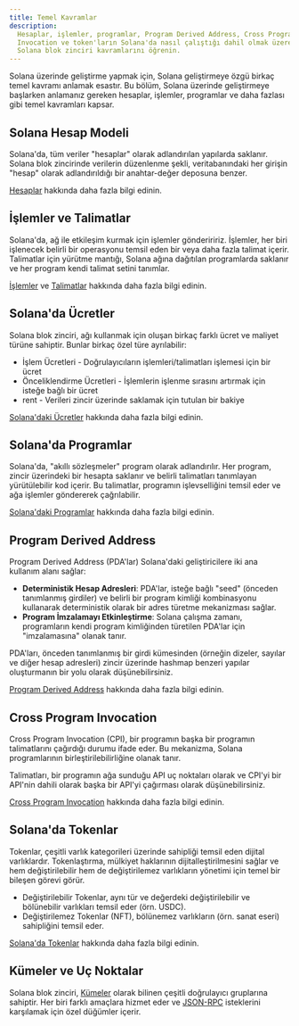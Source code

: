 ```yaml
---
title: Temel Kavramlar
description:
  Hesaplar, işlemler, programlar, Program Derived Address, Cross Program
  Invocation ve token'ların Solana'da nasıl çalıştığı dahil olmak üzere temel
  Solana blok zinciri kavramlarını öğrenin.
---
```


Solana üzerinde geliştirme yapmak için, Solana geliştirmeye özgü birkaç temel
kavramı anlamak esastır. Bu bölüm, Solana üzerinde geliştirmeye başlarken
anlamanız gereken hesaplar, işlemler, programlar ve daha fazlası gibi temel
kavramları kapsar.

## Solana Hesap Modeli

Solana'da, tüm veriler "hesaplar" olarak adlandırılan yapılarda saklanır. Solana
blok zincirinde verilerin düzenlenme şekli, veritabanındaki her girişin "hesap"
olarak adlandırıldığı bir anahtar-değer deposuna benzer.

[Hesaplar](/docs/core/accounts) hakkında daha fazla bilgi edinin.

## İşlemler ve Talimatlar

Solana'da, ağ ile etkileşim kurmak için işlemler gönderiririz. İşlemler, her
biri işlenecek belirli bir operasyonu temsil eden bir veya daha fazla talimat
içerir. Talimatlar için yürütme mantığı, Solana ağına dağıtılan programlarda
saklanır ve her program kendi talimat setini tanımlar.

[İşlemler](/docs/core/transactions) ve
[Talimatlar](/docs/core/transactions#instruction) hakkında daha fazla bilgi
edinin.

## Solana'da Ücretler

Solana blok zinciri, ağı kullanmak için oluşan birkaç farklı ücret ve maliyet
türüne sahiptir. Bunlar birkaç özel türe ayrılabilir:

- İşlem Ücretleri - Doğrulayıcıların işlemleri/talimatları işlemesi için bir
  ücret
- Önceliklendirme Ücretleri - İşlemlerin işlenme sırasını artırmak için isteğe
  bağlı bir ücret
- rent - Verileri zincir üzerinde saklamak için tutulan bir bakiye

[Solana'daki Ücretler](/docs/core/fees) hakkında daha fazla bilgi edinin.

## Solana'da Programlar

Solana'da, "akıllı sözleşmeler" program olarak adlandırılır. Her program, zincir
üzerindeki bir hesapta saklanır ve belirli talimatları tanımlayan yürütülebilir
kod içerir. Bu talimatlar, programın işlevselliğini temsil eder ve ağa işlemler
göndererek çağrılabilir.

[Solana'daki Programlar](/docs/core/programs) hakkında daha fazla bilgi edinin.

## Program Derived Address

Program Derived Address (PDA'lar) Solana'daki geliştiricilere iki ana kullanım
alanı sağlar:

- **Deterministik Hesap Adresleri**: PDA'lar, isteğe bağlı "seed" (önceden
  tanımlanmış girdiler) ve belirli bir program kimliği kombinasyonu kullanarak
  deterministik olarak bir adres türetme mekanizması sağlar.
- **Program İmzalamayı Etkinleştirme**: Solana çalışma zamanı, programların
  kendi program kimliğinden türetilen PDA'lar için "imzalamasına" olanak tanır.

PDA'ları, önceden tanımlanmış bir girdi kümesinden (örneğin dizeler, sayılar ve
diğer hesap adresleri) zincir üzerinde hashmap benzeri yapılar oluşturmanın bir
yolu olarak düşünebilirsiniz.

[Program Derived Address](/docs/core/pda) hakkında daha fazla bilgi edinin.

## Cross Program Invocation

Cross Program Invocation (CPI), bir programın başka bir programın talimatlarını
çağırdığı durumu ifade eder. Bu mekanizma, Solana programlarının
birleştirilebilirliğine olanak tanır.

Talimatları, bir programın ağa sunduğu API uç noktaları olarak ve CPI'yi bir
API'nin dahili olarak başka bir API'yi çağırması olarak düşünebilirsiniz.

[Cross Program Invocation](/docs/core/cpi) hakkında daha fazla bilgi edinin.

## Solana'da Tokenlar

Tokenlar, çeşitli varlık kategorileri üzerinde sahipliği temsil eden dijital
varlıklardır. Tokenlaştırma, mülkiyet haklarının dijitalleştirilmesini sağlar ve
hem değiştirilebilir hem de değiştirilemez varlıkların yönetimi için temel bir
bileşen görevi görür.

- Değiştirilebilir Tokenlar, aynı tür ve değerdeki değiştirilebilir ve
  bölünebilir varlıkları temsil eder (örn. USDC).
- Değiştirilemez Tokenlar (NFT), bölünemez varlıkların (örn. sanat eseri)
  sahipliğini temsil eder.

[Solana'da Tokenlar](/docs/core/tokens) hakkında daha fazla bilgi edinin.

## Kümeler ve Uç Noktalar

Solana blok zinciri, [Kümeler](/docs/references/clusters) olarak bilinen çeşitli
doğrulayıcı gruplarına sahiptir. Her biri farklı amaçlara hizmet eder ve
[JSON-RPC](/docs/rpc/) isteklerini karşılamak için özel düğümler içerir.
